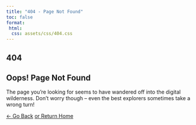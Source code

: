 ```yaml
---
title: "404 - Page Not Found"
toc: false
format:
 html:
  css: assets/css/404.css
---
```


:::: error-container
# 404 {.error-number}

## Oops! Page Not Found {.error-title}

::: error-message
The page you're looking for seems to have wandered off into the digital wilderness. Don't worry though – even the best explorers sometimes take a wrong turn!
:::

[← Go Back](javascript:history.back()){.back-button} [or Return Home](/){.home-link}
::::

```{=html}
<script src="/assets/scripts/back.js" defer></script>
```